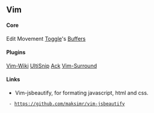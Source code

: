 == Vim ==

==== Core ====

Edit
Movement
[[Toggle]]'s
[[Buffers]]

==== Plugins ====

[[Vim-Wiki]]
[[UltiSnip]]
[[Ack]]
[[Vim-Surround]]

==== Links ====

* Vim-jsbeautify, for formating javascript, html and css.
  - https://github.com/maksimr/vim-jsbeautify

